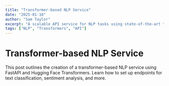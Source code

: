 ```yaml
---
title: "Transformer-based NLP Service"
date: "2025-01-10"
author: "Sam Taylor"
excerpt: "A scalable API service for NLP tasks using state-of-the-art transformer models."
tags: ["NLP", "Transformers", "API"]
---
```


# Transformer-based NLP Service

This post outlines the creation of a transformer-based NLP service using FastAPI and Hugging Face Transformers. Learn how to set up endpoints for text classification, sentiment analysis, and more.
